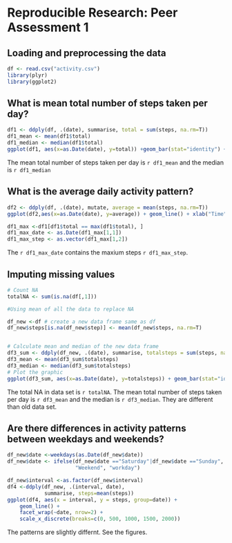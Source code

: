 # Reproducible Research: Peer Assessment 1

## Loading and preprocessing the data

```r
df <- read.csv("activity.csv")
library(plyr)
library(ggplot2)
```

## What is mean total number of steps taken per day?
```r
df1 <- ddply(df, .(date), summarise, total = sum(steps, na.rm=T))
df1_mean <- mean(df1$total)
df1_median <- median(df1$total)
ggplot(df1, aes(x=as.Date(date), y=total)) +geom_bar(stat="identity") + xlab("date")
```

The mean total number of steps taken per day is `r df1_mean` and the median is `r df1_median`

## What is the average daily activity pattern?
```r
df2 <- ddply(df, .(date), mutate, average = mean(steps, na.rm=T))
ggplot(df2,aes(x=as.Date(date), y=average)) + geom_line() + xlab("Time") + ylab("Average Step per Day")

df1_max <-df1[df1$total == max(df1$total), ]
df1_max_date <- as.Date(df1_max[1,1])
df1_max_step <- as.vector(df1_max[1,2])

```
The `r df1_max_date` contains the maxium steps `r df1_max_step`.

## Imputing missing values

```r
# Count NA
totalNA <- sum(is.na(df[,1])) 

#Using mean of all the data to replace NA

df_new <-df # create a new data frame same as df
df_new$steps[is.na(df_new$step)] <- mean(df_new$steps, na.rm=T)


# Calculate mean and median of the new data frame
df3_sum <- ddply(df_new, .(date), summarise, totalsteps = sum(steps, na.rm=T))
df3_mean <- mean(df3_sum$totalsteps)
df3_median <- median(df3_sum$totalsteps)
# Plot the graphic
ggplot(df3_sum, aes(x=as.Date(date), y=totalsteps)) + geom_bar(stat="identity") + xlab("date") 

```
The total NA in data set is `r totalNA`. The mean total number of steps taken per day is `r df3_mean` and the median is `r df3_median`. They are different than old data set.

## Are there differences in activity patterns between weekdays and weekends?

```r

df_new$date <-weekdays(as.Date(df_new$date))
df_new$date <- ifelse(df_new$date =="Saturday"|df_new$date =="Sunday", 
                      "Weekend", "workday")

df_new$interval <-as.factor(df_new$interval)
df4 <-ddply(df_new, .(interval, date), 
            summarise, steps=mean(steps))
ggplot(df4, aes(x = interval, y = steps, group=date)) + 
    geom_line() + 
    facet_wrap(~date, nrow=2) + 
    scale_x_discrete(breaks=c(0, 500, 1000, 1500, 2000)) 
```
The patterns are slightly differnt. See the figures.